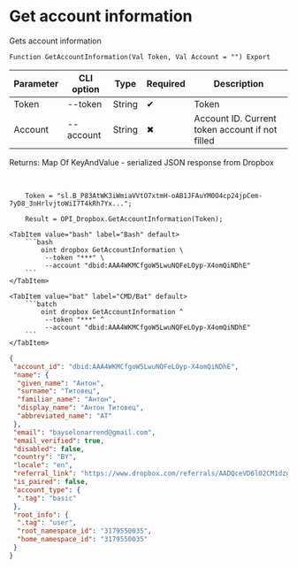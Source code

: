 ﻿---
sidebar_position: 4
---


# Get account information
 Gets account information



`Function GetAccountInformation(Val Token, Val Account = "") Export`

  | Parameter | CLI option | Type | Required | Description |
  |-|-|-|-|-|
  | Token | --token | String | &#x2714; | Token |
  | Account | --account | String | &#x2716; | Account ID. Current token account if not filled |

  
  Returns:  Map Of KeyAndValue - serialized JSON response from Dropbox

<br/>




```bsl title="1C:Enterprise/OneScript code example"
    Token = "sl.B_P83AtWK3iWmiaVVtO7xtmH-oAB1JFAuYM0O4cp24jpCem-7yD8_3nHrlvjtoWiI7T4kRh7Yx...";

    Result = OPI_Dropbox.GetAccountInformation(Token);
```
 

 <Tabs>
  
    <TabItem value="bash" label="Bash" default>
        ```bash
            oint dropbox GetAccountInformation \
             --token "***" \
             --account "dbid:AAA4WKMCfgoW5LwuNQFeLOyp-X4omQiNDhE"
        ```
    </TabItem>
  
    <TabItem value="bat" label="CMD/Bat" default>
        ```batch
            oint dropbox GetAccountInformation ^
             --token "***" ^
             --account "dbid:AAA4WKMCfgoW5LwuNQFeLOyp-X4omQiNDhE"
        ```
    </TabItem>
</Tabs>


```json title="Result"
{
 "account_id": "dbid:AAA4WKMCfgoW5LwuNQFeLOyp-X4omQiNDhE",
 "name": {
  "given_name": "Антон",
  "surname": "Титовец",
  "familiar_name": "Антон",
  "display_name": "Антон Титовец",
  "abbreviated_name": "АТ"
 },
 "email": "bayselonarrend@gmail.com",
 "email_verified": true,
 "disabled": false,
 "country": "BY",
 "locale": "en",
 "referral_link": "https://www.dropbox.com/referrals/AADQceVD6l02CM1dzgLM7s_o8gdaPXKc7oM?src=app9-2724483",
 "is_paired": false,
 "account_type": {
  ".tag": "basic"
 },
 "root_info": {
  ".tag": "user",
  "root_namespace_id": "3179550035",
  "home_namespace_id": "3179550035"
 }
}
```
